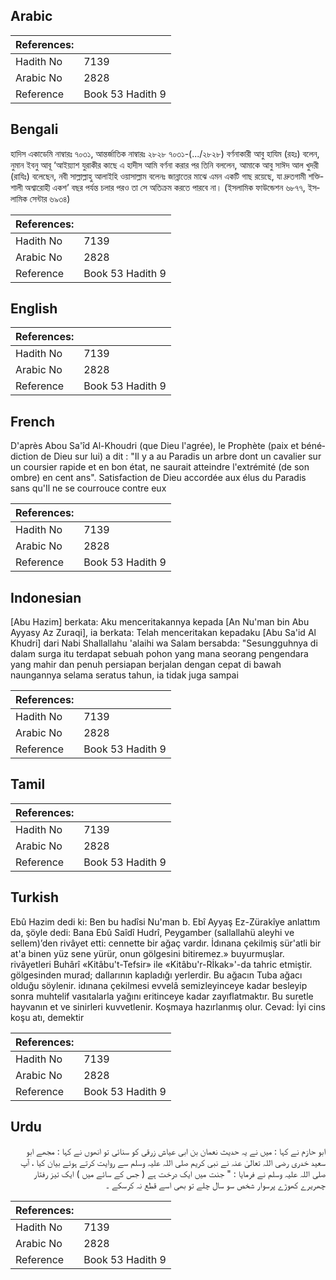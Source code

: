 ## Arabic


<div dir="rtl" lang="ar" style={{fontSize:'larger',backgroundColor:'#f8f9fa',padding:20}}>

</div>
<div style={{backgroundColor:'#f8f9fa',padding:20, marginBottom: 10}}><table> <thead> <tr> <th>References:</th> <th></th> </tr> </thead> <tbody><tr><td>Hadith No</td><td>7139</td></tr><tr><td>Arabic No</td><td>2828</td></tr><tr><td>Reference</td><td>Book 53 Hadith 9</td></tr></tbody></table></div>

## Bengali


<div dir="ltr" lang="bn" style={{fontSize:'larger',backgroundColor:'#f8f9fa',padding:20}}>
হাদিস একাডেমি নাম্বারঃ ৭০৩১, আন্তর্জাতিক নাম্বারঃ ২৮২৮ ৭০৩১-(.../২৮২৮) বর্ণনাকারী আবু হাযিম (রহঃ) বলেন, নুমান ইবনু আবূ ‘আইয়্যাশ যুরাকীর কাছে এ হাদীস আমি বর্ণনা করার পর তিনি বললেন, আমাকে আবু সাঈদ আল খুদরী (রাযিঃ) বলেছেন, নবী সাল্লাল্লাহু আলাইহি ওয়াসাল্লাম বলেনঃ জান্নাতের মাঝে এমন একটি গাছ রয়েছে, যা দ্রুতগামী শক্তিশালী অশ্বারোহী একশ’ বছর পর্যন্ত চলার পরও তা সে অতিক্রম করতে পারবে না। (ইসলামিক ফাউন্ডেশন ৬৮৭৭, ইসলামিক সেন্টার ৬৯৩৪)
</div>
<div style={{backgroundColor:'#f8f9fa',padding:20, marginBottom: 10}}><table> <thead> <tr> <th>References:</th> <th></th> </tr> </thead> <tbody><tr><td>Hadith No</td><td>7139</td></tr><tr><td>Arabic No</td><td>2828</td></tr><tr><td>Reference</td><td>Book 53 Hadith 9</td></tr></tbody></table></div>

## English


<div dir="ltr" lang="en" style={{fontSize:'larger',backgroundColor:'#f8f9fa',padding:20}}>

</div>
<div style={{backgroundColor:'#f8f9fa',padding:20, marginBottom: 10}}><table> <thead> <tr> <th>References:</th> <th></th> </tr> </thead> <tbody><tr><td>Hadith No</td><td>7139</td></tr><tr><td>Arabic No</td><td>2828</td></tr><tr><td>Reference</td><td>Book 53 Hadith 9</td></tr></tbody></table></div>

## French


<div dir="ltr" lang="fr" style={{fontSize:'larger',backgroundColor:'#f8f9fa',padding:20}}>
D'après Abou Sa'îd Al-Khoudri (que Dieu l'agrée), le Prophète (paix et bénédiction de Dieu sur lui) a dit : "Il y a au Paradis un arbre dont un cavalier sur un coursier rapide et en bon état, ne saurait atteindre l'extrémité (de son ombre) en cent ans". Satisfaction de Dieu accordée aux élus du Paradis sans qu'Il ne se courrouce contre eux
</div>
<div style={{backgroundColor:'#f8f9fa',padding:20, marginBottom: 10}}><table> <thead> <tr> <th>References:</th> <th></th> </tr> </thead> <tbody><tr><td>Hadith No</td><td>7139</td></tr><tr><td>Arabic No</td><td>2828</td></tr><tr><td>Reference</td><td>Book 53 Hadith 9</td></tr></tbody></table></div>

## Indonesian


<div dir="ltr" lang="id" style={{fontSize:'larger',backgroundColor:'#f8f9fa',padding:20}}>
[Abu Hazim] berkata: Aku menceritakannya kepada [An Nu'man bin Abu Ayyasy Az Zuraqi], ia berkata: Telah menceritakan kepadaku [Abu Sa'id Al Khudri] dari Nabi Shallallahu 'alaihi wa Salam bersabda: "Sesungguhnya di dalam surga itu terdapat sebuah pohon yang mana seorang pengendara yang mahir dan penuh persiapan berjalan dengan cepat di bawah naungannya selama seratus tahun, ia tidak juga sampai
</div>
<div style={{backgroundColor:'#f8f9fa',padding:20, marginBottom: 10}}><table> <thead> <tr> <th>References:</th> <th></th> </tr> </thead> <tbody><tr><td>Hadith No</td><td>7139</td></tr><tr><td>Arabic No</td><td>2828</td></tr><tr><td>Reference</td><td>Book 53 Hadith 9</td></tr></tbody></table></div>

## Tamil


<div dir="ltr" lang="ta" style={{fontSize:'larger',backgroundColor:'#f8f9fa',padding:20}}>

</div>
<div style={{backgroundColor:'#f8f9fa',padding:20, marginBottom: 10}}><table> <thead> <tr> <th>References:</th> <th></th> </tr> </thead> <tbody><tr><td>Hadith No</td><td>7139</td></tr><tr><td>Arabic No</td><td>2828</td></tr><tr><td>Reference</td><td>Book 53 Hadith 9</td></tr></tbody></table></div>

## Turkish


<div dir="ltr" lang="tr" style={{fontSize:'larger',backgroundColor:'#f8f9fa',padding:20}}>
Ebû Hazim dedi ki: Ben bu hadîsi Nu'man b. Ebî Ayyaş Ez-Zürakîye anlattım da, şöyle dedi: Bana Ebû Saîdî Hudrî, Peygamber (sallallahü aleyhi ve sellem)’den rivâyet etti: cennette bir ağaç vardır. İdınana çekilmiş sür'atli bir at'a binen yüz sene yürür, onun gölgesini bitiremez.» buyurmuşlar. rivâyetleri Buhârî «Kitâbu't-Tefsir» ile «Kitâbu'r-Rİkak»'-da tahric etmiştir. gölgesinden murad; dallarının kapladığı yerlerdir. Bu ağacın Tuba ağacı olduğu söylenir. idınana çekilmesi evvelâ semizleyinceye kadar besleyip sonra muhtelif vasıtalarla yağını eritinceye kadar zayıflatmaktır. Bu suretle hayvanın et ve sinirleri kuvvetlenir. Koşmaya hazırlanmış olur. Cevad: İyi cins koşu atı, demektir
</div>
<div style={{backgroundColor:'#f8f9fa',padding:20, marginBottom: 10}}><table> <thead> <tr> <th>References:</th> <th></th> </tr> </thead> <tbody><tr><td>Hadith No</td><td>7139</td></tr><tr><td>Arabic No</td><td>2828</td></tr><tr><td>Reference</td><td>Book 53 Hadith 9</td></tr></tbody></table></div>

## Urdu


<div dir="rtl" lang="ur" style={{fontSize:'larger',backgroundColor:'#f8f9fa',padding:20}}>
ابو حازم نے کہا : میں نے یہ حدیث نعمان بن ابی عیاش زرقی کو سنائی تو انھوں نے کہا : مجھے ابو سعید خدری رضی اللہ تعالیٰ عنہ نے نبی کریم صلی اللہ علیہ وسلم سے روایت کرتے ہوئے بیان کیا ، آپ صلی اللہ علیہ وسلم نے فرمایا : " جنت میں ایک درخت ہے ( جس کے سائے میں ) ایک تیز رفتار چھریرے کھوڑے پرسوار شخص سو سال چلے تو بھی اسے قطع نہ کرسکے ۔
</div>
<div style={{backgroundColor:'#f8f9fa',padding:20, marginBottom: 10}}><table> <thead> <tr> <th>References:</th> <th></th> </tr> </thead> <tbody><tr><td>Hadith No</td><td>7139</td></tr><tr><td>Arabic No</td><td>2828</td></tr><tr><td>Reference</td><td>Book 53 Hadith 9</td></tr></tbody></table></div>